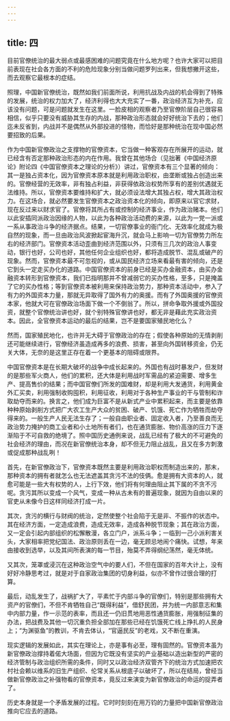 ```yaml
---
---
---
```

title: 四
---



目前官僚统治的最大弱点或最感困难的问题究竟在什么地方呢？也许大家可以把目前表现在社会各方面的不利的危险现象分别当做问题罗列出来，但我想撇开这些，而去观察它最根本的症结。

照理，中国新官僚统治，既然如我们前面所说，利用抗战及内战的机会得到了特殊的发展，统治的权力加大了，经济利得也大大充实了一番，政治经济互为补充，应该没有问题，可是问题就发生在这里。一脸皮相的观察者乃至官僚阶层自己很容易相信，似乎只要没有威胁其生存的内战，那种政治形态就会好好统治下去的；他们迄未反省到，内战并不是偶然从外部投进的怪物，而恰好是那种统治在现中国必然要招致的后果。

作为中国新官僚政治之支撑物的官僚资本，它当做一种客观存在所展开的运动，就已经含有否定那种政治形态的内在作用。我曾在其他场合（见拙著《中国经济原论》附论四《中国官僚资本之理论的分析》）讲过，官僚资本有三个显著的倾向：其一是独占资本化，因为官僚资本原本就是利用政治职权，由垄断或独占创造出来的。官僚经营的无效率，非有独占利益，非获得依政治权势所享有的差别优遇就无法维持。所以，官僚资本要维持和扩大，就必须设法增大其独占权，增大其政治权力。在这场合，就必然要发生官僚资本之政治资本化的倾向，即原来以官它求财，现在反过来以财求官了。官僚将其所占有或控制的经济事业，作为政治赌本。他们以此安插同派政治因缘的人物，以此为各种政治活动费的来源，以此为一党一派或一系从事政治斗争的经济据点。结果，一切官僚事业的衙门化、无效率化就成为极自然的现象，而一旦由政治风波掀起宦海升沉，就会马上影响一切为官僚势力所左右的经济部门。官僚资本活动歪曲到经济范围以外，只须有三几次的政治人事变动，银行也好，公司也好，其他任何企业组织也好，都将造成脱节、混乱或破产的现象。然而，官僚资本最不可忽视的，或从国民经济立场来看最有害的倾向，还是它到头一定走买办化的道路。中国官僚资本的前身已经是买办金融资本，由买办金融资本转形到官僚资本，我们已指明那并不曾减弱它的买办性格，至多，只是掩盖了它的买办性格；等到官僚资本被利用来保持政治势力，那种资本活动中，参入了有力的外国资本力量，那就无异取得了国外有力的奥援。而有了外国奥援的官僚资本家，他就大可在官僚政治场面下做一个不倒翁了。所以，拼命争取外援或外国投资，就整个官僚统治讲也好，就个别特殊官僚讲也好，都无非是藉此充实政治资本。因此，全官僚资本运动的最后的结果，岂不是要国家殖民地化么？

然而，国家殖民地化，也许并无大碍于官僚政治的存在；假使各种原始的无情剥削还可能继续进行，官僚经济虽造成再多的浪费、损害，甚至向外国转移资金，仍无关大体，无奈的是这里正存在着一个更基本的阻碍或限界。

中国官僚资本是在长期大破坏的战争中成长起来的。外国也有战时暴发户，但发财的是那些军火商人，他们的累积，还大体是利用战时军需品的紧迫需要、增多生产、提高售价的结果；而中国官僚们所发的国难财，却是利用大发通货，利用黄金外汇买卖，利用强制收购囤积，利用征收，利用对于各种生产事业的干与管制和诈取劫夺而来的。换言之，他们成为巨富不是从新式产业中累积起来，而主要是依靠种种原始剥削方式把广大农工生产大众的贫困、破产、饥饿、死亡作为牺牲而劫夺得来的。一般生产人民无法生存了；一般自由职业者、固定收入者，乃至善良而无政治势力掩护的商工业者和小土地所有者们，也在通货膨胀、物价高涨的压力下逐渐陷于不可自救的绝境了。照中国历史通例来说，战乱已经有了极大的不可避免的社会经济的理由，而况在新官僚统治本身，却不但无力阻止战乱，且又在多方刺激或促成那种战乱咧！

首先，在新官僚政治下，官僚资本既然主要是利用政治职权而制造出来的，那末，那种资本的拥有者就怎么也无法遮盖其贪污不法的伎俩。愈是拥有大资本的人，就愈可能是一些大有权势的人，上行下效，他们将有何理由阻止其下属的不贪不污呢。贪污其所以变成一个风气，变成一种从古未有的普遍现象，就因为自由以来的官吏从未像今日这样同经济打成一片。

其次，贪污的横行与财阀的统治，定然使整个社会陷于无是非、不振作的状态中。其在经济方面，一定造成浪费，造成无效率，造成各种脱节现象；其在政治方面，又一定会引起内部组织的松懈散漫，各立门户，派系斗争；一临到一己小派利害关头，大家相率把党纪国法、政治原则丢在一边，毫无顾忌地闹个痛快。试想，年来由接收到选举，以及其间所表演的每一节目，殆莫不弄得纲纪荡然，毫无体统。

又其次，笼罩或浸沉在这种政治空气中的要人们，不但在国家的百年大计上，没有好好冷静思考过，就是对于自家政治集团的切身利益，似亦不曾作过很合理的打算。

最后，动乱发生了，战祸扩大了，平素忙于内部斗争的官僚们，特别是那些拥有大资产的官僚们，不但不肯牺牲自己“既得利益”，借舒民团，并为统一内部意志和集中内部力量，作一示范的表率，而且还一仍旧贯地用恶性通货膨胀，用强制征集的办法，把战费及其他一切沉重负担全部加在那些已经在饥饿死亡线上挣扎的人民身上；“为渊驱鱼”的教训，不肯去体认，“官逼民反”的老戏，又不断在重演。

现实逻辑的发展如此，其实在理论上，亦是事有必至，理有固然的。官僚资本虽为新官僚政治撑持着偌大场面，但因为它既没有坚实的产业基础以造出新型的严密的经济管制与政治组织所需的条件，同时又以政治经济双管齐下的统治方式加速把农村社会赖以维系的旧生产组织、伦常关系从根底子以破坏了，所以在结局，曾经当做新官僚政治之补强物看的官僚资本，竟反过来演变为新官僚政治的命运的捉弄者了。

历史本身就是一个矛盾发展的过程。它时时刻刻在用万钧的力量把中国新官僚政治推向它应去的道路。
